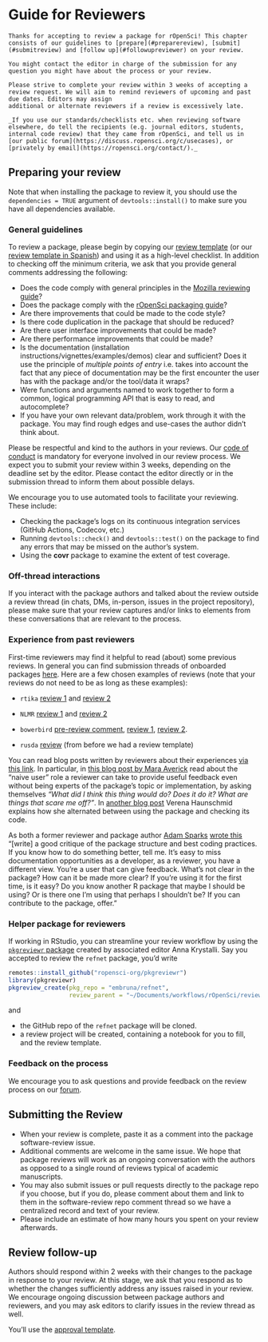 # Guide for Reviewers {#reviewerguide}

```block
Thanks for accepting to review a package for rOpenSci! This chapter consists of our guidelines to [prepare](#preparereview), [submit](#submitreview) and [follow up](#followupreviewer) on your review.

You might contact the editor in charge of the submission for any question you might have about the process or your review.

Please strive to complete your review within 3 weeks of accepting a review request. We will aim to remind reviewers of upcoming and past due dates. Editors may assign
additional or alternate reviewers if a review is excessively late.

_If you use our standards/checklists etc. when reviewing software elsewhere, do tell the recipients (e.g. journal editors, students, internal code review) that they came from rOpenSci, and tell us in [our public forum](https://discuss.ropensci.org/c/usecases), or [privately by email](https://ropensci.org/contact/)._ 
```

## Preparing your review

Note that when installing the package to review it, you should use the `dependencies = TRUE` argument of `devtools::install()` to make sure you have all dependencies available.

### General guidelines

To review a package, please begin by copying our [review template](#reviewtemplate) (or our [review template in Spanish](#reviewtemplatees)) and using it as a high-level checklist.  In addition to checking off the minimum criteria, we ask that you provide general comments addressing the following:

- Does the code comply with general principles in the [Mozilla reviewing guide](https://mozillascience.github.io/codeReview/review.html)?
- Does the package comply with the [rOpenSci packaging guide](#building)?
- Are there improvements that could be made to the code style?
- Is there code duplication in the package that should be reduced?
- Are there user interface improvements that could be made?
- Are there performance improvements that could be made?
- Is the documentation (installation instructions/vignettes/examples/demos) clear and sufficient? Does it use the principle of *multiple points of entry* i.e. takes into account the fact that any piece of documentation may be the first encounter the user has with the package and/or the tool/data it wraps?
- Were functions and arguments named to work together to form a common, logical programming API that is easy to read, and autocomplete?
- If you have your own relevant data/problem, work through it with the package. You may find rough edges and use-cases the author didn't think about.

Please be respectful and kind to the authors in your reviews. Our [code of conduct](#code-of-conduct) is mandatory for everyone involved in our review process. We expect you to submit your review within 3 weeks, depending on the deadline set by the editor. Please contact the editor directly or in the submission thread to inform them about possible delays.

We encourage you to use automated tools to facilitate your reviewing.  These include:

-  Checking the package's logs on its continuous integration services (GitHub Actions, Codecov, etc.)
-  Running `devtools::check()` and `devtools::test()` on the package to find any errors that may be missed on the author's system.
-  Using the **covr** package to examine the extent of test coverage.

### Off-thread interactions

If you interact with the package authors and talked about the review outside a review thread (in chats, DMs, in-person, issues in the project repository), please make sure that your review captures and/or links to elements from these conversations that are relevant to the process.

### Experience from past reviewers

First-time reviewers may find it helpful to read (about) some previous reviews. In general you can find submission threads of onboarded packages [here](https://github.com/ropensci/software-review/issues?q=is%3Aissue+is%3Aclosed+label%3A6%2Fapproved). Here are a few chosen examples of reviews (note that your reviews do not need to be as long as these examples):

* `rtika` [review 1](https://github.com/ropensci/software-review/issues/191#issuecomment-367166658) and [review 2](https://github.com/ropensci/software-review/issues/191#issuecomment-368254623)

* `NLMR` [review 1](https://github.com/ropensci/software-review/issues/188#issuecomment-368042693) and [review 2](https://github.com/ropensci/software-review/issues/188#issuecomment-369310831)

* `bowerbird` [pre-review comment](https://github.com/ropensci/software-review/issues/139#issuecomment-322713737), [review 1](https://github.com/ropensci/software-review/issues/139#issuecomment-342380870), [review 2](https://github.com/ropensci/software-review/issues/139#issuecomment-342724843).

* `rusda` [review](https://github.com/ropensci/software-review/issues/18#issuecomment-120445737) (from before we had a review template)

You can read blog posts written by reviewers about their experiences [via this link](https://ropensci.org/tags/reviewer/). In particular, in [this blog post by Mara Averick](https://ropensci.org/blog/2017/08/22/first-package-review/) read about the "naive user" role a reviewer can take to provide useful feedback even without being experts of the package's topic or implementation, by asking themselves _"What did I think this thing would do? Does it do it? What are things that scare me off?"_. In [another blog post](https://ropensci.org/blog/2017/09/08/first-review-experiences/) Verena Haunschmid explains how she alternated between using the package and checking its code.

As both a former reviewer and package author [Adam Sparks](https://adamhsparks.com/) [wrote this](https://twitter.com/adamhsparks/status/898132036451303425) "[write] a good critique of the package structure and best coding practices. If you know how to do something better, tell me. It’s easy to miss documentation opportunities as a developer, as a reviewer, you have a different view. You’re a user that can give feedback. What’s not clear in the package? How can it be made more clear? If you’re using it for the first time, is it easy? Do you know another R package that maybe I should be using? Or is there one I’m using that perhaps I shouldn’t be? If you can contribute to the package, offer."


### Helper package for reviewers

If working in RStudio, you can streamline your review workflow by using the [`pkgreviewr` package](https://github.com/ropensci-org/pkgreviewr) created by associated editor Anna Krystalli. Say you accepted to review the `refnet` package, you'd write

```r
remotes::install_github("ropensci-org/pkgreviewr")
library(pkgreviewr)
pkgreview_create(pkg_repo = "embruna/refnet", 
                 review_parent = "~/Documents/workflows/rOpenSci/reviews/")
```

and 

* the GitHub repo of the `refnet` package will be cloned.
* a review project will be created, containing a notebook for you to fill, and the review template.

### Feedback on the process

We encourage you to ask questions and provide feedback on the review process on our [forum](https://discuss.ropensci.org). 

## Submitting the Review {#submitreview}

- When your review is complete, paste it as a comment into the package software-review issue.
- Additional comments are welcome in the same issue. We hope that package reviews will work as an ongoing conversation with the authors as opposed to a single round of reviews typical of academic manuscripts.
- You may also submit issues or pull requests directly to the package repo if you choose, but if you do, please comment about them and link to them in the software-review repo comment thread so we have a centralized record and text of your review.
- Please include an estimate of how many hours you spent on your review afterwards.

## Review follow-up {#followupreviewer}

Authors should respond within 2 weeks with their changes to the package in response to your review.  At this stage, we ask that you respond as to whether the changes sufficiently address any issues raised in your review. We encourage ongoing discussion between package authors and reviewers, and you may ask editors to clarify issues in the review thread as well.

You'll use the [approval template](#approval2template).
